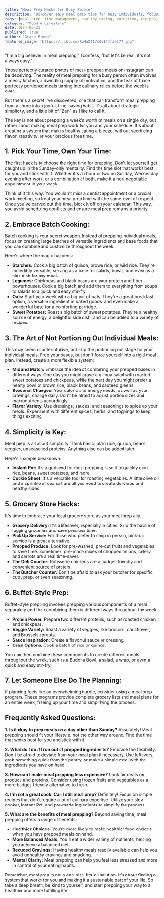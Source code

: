 ```yaml
---
title: "Meal Prep Hacks for Busy People"
description: "Discover easy meal prep tips for busy individuals, focusing on time-saving strategies, batch cooking techniques, and flexible meal planning. Learn how to simplify your food routine without sacrificing flavor or health."
tags: [meal prep, time management, healthy eating, nutrition, recipes, cooking tips, busy lifestyle, healthy habits, food prep, meal planning]
category: "Food & Lifestyle"
date: 2024-05-23
published: True
author: "Grace Brown"
featured_image: "https://i.ibb.co/RbMnX41/c0b144fae177.jpg"
---
```



"I'm a big believer in meal prepping," I confess, "but let's be real, it's not always easy."

Those perfectly curated photos of meal-prepped meals on Instagram can be deceiving.  The reality of meal prepping for a busy person often involves a messy kitchen, a dwindling supply of motivation, and the fear of those perfectly portioned meals turning into culinary relics before the week is over. 

But there's a secret I've discovered, one that can transform meal prepping from a chore into a joyful, time-saving habit.  It's all about strategic simplicity, and a little bit of "Zen" as I like to call it.  

The key is not about prepping a week's worth of meals on a single day, but rather about making meal prep work for you and your schedule. It's about creating a system that makes healthy eating a breeze, without sacrificing flavor, creativity, or your precious free time. 

##  1. **Pick Your Time, Own Your Time:**  

The first hack is to choose the right time for prepping.  Don't let yourself get caught up in the Sunday-only mentality.  Find the time slot that works best for you and stick with it.  Whether it's an hour or two on Sunday, Wednesday evening after work, or a combination of both, make it a non-negotiable appointment in your week. 

Think of it this way:  You wouldn't miss a dentist appointment or a crucial work meeting, so treat your meal prep time with the same level of respect.  Once you've carved out this time, block it off on your calendar. This way, you avoid scheduling conflicts and ensure meal prep remains a priority.

## 2. **Embrace Batch Cooking:**  

Batch cooking is your secret weapon. Instead of prepping individual meals, focus on creating large batches of versatile ingredients and base foods that you can combine and customize throughout the week. 

Here's where the magic happens:  

* **Starches:** Cook a big batch of quinoa, brown rice, or wild rice. They're incredibly versatile, serving as a base for salads, bowls, and even as a side dish for any meal.  
* **Legumes:** Chickpeas and black beans are your protein and fiber powerhouses. Cook a big batch and add them to everything from soups to salads to a quick and easy stir-fry.
* **Oats:**  Start your week with a big pot of oats. They're a great breakfast option, a versatile ingredient in baked goods, and even make a wonderful base for a comforting porridge.
* **Sweet Potatoes:** Roast a big batch of sweet potatoes.  They're a healthy source of energy, a delightful side dish, and can be added to a variety of recipes.

##  3.  **The Art of Not Portioning Out Individual Meals:**  

This may seem counterintuitive, but skip the portioning out stage for your individual meals.  Prep your bases, but don't force yourself into a rigid meal plan.  Instead, create a more flexible system:

* **Mix and Match:**  Embrace the idea of combining your prepped bases in different ways. One day you might crave a quinoa salad with roasted sweet potatoes and chickpeas, while the next day you might prefer a hearty bowl of brown rice, black beans, and sauteed greens. 
* **Seasonal Changes:** Your caloric and energy needs, as well as your cravings, change daily.  Don't be afraid to adjust portion sizes and macronutrients accordingly.
* **Flavor Variety:**  Use dressings, sauces, and seasonings to spice up your meals.  Experiment with different spices, herbs, and toppings to keep things exciting.

## 4. **Simplicity is Key:** 

Meal prep is all about simplicity.  Think basic:  plain rice, quinoa, beans, veggies, unseasoned proteins.  Anything else can be added later. 

Here's a simple breakdown:  

* **Instant Pot:** It's a godsend for meal prepping.  Use it to quickly cook rice, beans, sweet potatoes, and more.
* **Cookie Sheet:**  It's a versatile tool for roasting vegetables. A little olive oil and a sprinkle of sea salt are all you need to create delicious and healthy sides.

## 5. **Grocery Store Hacks:**

It's time to embrace your local grocery store as your meal prep ally.

* **Grocery Delivery:**  It's a lifesaver, especially in cities. Skip the hassle of lugging groceries and save precious time.  
* **Pick Up Service:**  For those who prefer to shop in person, pick-up service is a great alternative.  
* **Prepped Produce:**  Look for pre-washed, pre-cut fruits and vegetables to save time.  Sometimes, pre-made mixes of chopped onions, celery, and carrots are a real time-saver.
* **The Deli Counter:**  Rotisserie chickens are a budget-friendly and convenient source of protein.
* **The Butcher Counter:**  Don't be afraid to ask your butcher for specific cuts, prep, or even seasoning.

## 6. **Buffet-Style Prep:** 

Buffet-style prepping involves prepping various components of a meal separately and then combining them in different ways throughout the week.  

* **Protein Power:**  Prepare two different proteins, such as roasted chicken and chickpeas.  
* **Veggie Variety:**  Roast a variety of veggies, like broccoli, cauliflower, and Brussels sprouts. 
* **Sauce Inspiration:** Create a flavorful sauce or dressing. 
* **Grain Options:**  Cook a batch of rice or quinoa.

You can then combine these components to create different meals throughout the week, such as a Buddha Bowl, a salad, a wrap, or even a quick and easy stir-fry.  

## 7. **Let Someone Else Do The Planning:** 

If planning feels like an overwhelming hurdle, consider using a meal prep program. These programs provide complete grocery lists and meal plans for an entire week, freeing up your time and simplifying the process. 

##  Frequently Asked Questions: 

**1. Is it okay to prep meals on a day other than Sunday?**  Absolutely!  Meal prepping should fit your lifestyle, not the other way around.  Find the time that works best for you and stick with it.

**2.  What do I do if I run out of prepped ingredients?**  Embrace the flexibility.  Don't be afraid to deviate from your meal plan if necessary. Use leftovers, grab something quick from the pantry, or make a simple meal with the ingredients you have on hand. 

**3. How can I make meal prepping less expensive?**  Look for deals on produce and proteins.  Consider using frozen fruits and vegetables as a more budget-friendly alternative to fresh.

**4. I'm not a great cook. Can I still meal prep?**  Definitely!  Focus on simple recipes that don't require a lot of culinary expertise.  Utilize your slow cooker, Instant Pot, and pre-made ingredients to simplify the process.

**5. What are the benefits of meal prepping?**  Beyond saving time, meal prepping offers a range of benefits:

* **Healthier Choices:**  You're more likely to make healthier food choices when you have prepped meals on hand.
* **More Balanced Meals:**  You'll eat a wider variety of nutrients, helping you achieve a balanced diet.
* **Reduced Cravings:**  Having healthy meals readily available can help you avoid unhealthy cravings and snacking.
* **Mental Clarity:**  Meal prepping can help you feel less stressed and more in control of your eating habits.

Remember, meal prep is not a one-size-fits-all solution.  It's about finding a system that works for you and making it a sustainable part of your life.  So take a deep breath, be kind to yourself, and start prepping your way to a healthier and more fulfilling life!
